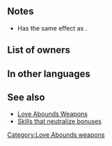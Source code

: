 {{Weapon Infobox
|tagid=SID_青のプレゼント箱
|weaponType=Blue Tome
|weaponName={{PAGENAME}}
|might=8
|range=2
|effect=If foe uses bow, dagger, magic, or staff, neutralizes foe's bonuses (from skills like Fortify, Rally, etc.) during combat.
|cost=200
|statModifiers=0,8,0,0,0
|exclusive=0
|next=Blue Gift+
|promotionRarity=5
|promotionTier=1
|required=Elthunder;Ellight
|properties=
}}
==Notes==
* Has the same effect as {{Pt|Dull Ranged 3}}.
{{Bonus neutralization}}
==List of owners==
{{Skill Hero List}}

==In other languages==
{{OtherLanguages
|japanese=青のプレゼント箱
|german=Blaues Präsent
|spanishEU=Regalo azul
|spanishLA=Regalo azul
|french=Cadeau bleu
|italian=Regalo blu
|chineseTW=青之禮品箱
|portuguese=Presente azul
}}
==See also==
* [[Love Abounds Weapons]]
* [[Skills that neutralize bonuses]]
{{Weapons Navbox}}
[[Category:Love Abounds weapons]]